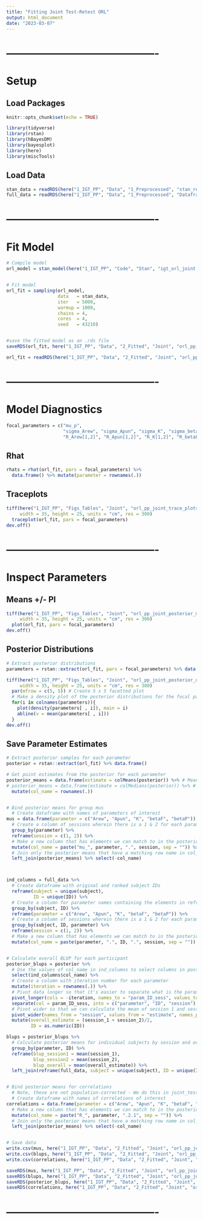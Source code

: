 ```yaml
---
title: "Fitting Joint Test-Retest ORL"
output: html_document
date: "2023-03-07"
---
```




# -------------------------------------------
# Setup
## Load Packages
```r
knitr::opts_chunk$set(echo = TRUE)

library(tidyverse)
library(rstan)
library(hBayesDM)
library(bayesplot)
library(here)
library(miscTools)
```



## Load Data
```r
stan_data = readRDS(here("1_IGT_PP", "Data", "1_Preprocessed", "stan_ready_ORL_IGT.rds"))
full_data = readRDS(here("1_IGT_PP", "Data", "1_Preprocessed", "Dataframe_Sess1&2.rds"))
```



# -------------------------------------------
# Fit Model
```r
# Compile model
orl_model = stan_model(here("1_IGT_PP", "Code", "Stan", "igt_orl_joint.stan"))


# Fit model
orl_fit = sampling(orl_model, 
                   data   = stan_data, 
                   iter   = 5000, 
                   warmup = 1000,
                   chains = 4, 
                   cores  = 4,
                   seed   = 43210)


#save the fitted model as an .rds file
saveRDS(orl_fit, here("1_IGT_PP", "Data", "2_Fitted", "Joint", "orl_pp_joint_fit.rds"))
```



```r
orl_fit = readRDS(here("1_IGT_PP", "Data", "2_Fitted", "Joint", "orl_pp_joint_fit.rds"))
```



# -------------------------------------------
# Model Diagnostics
```r
focal_parameters = c("mu_p",
                     "sigma_Arew", "sigma_Apun", "sigma_K", "sigma_betaF", "sigma_betaP",
                     "R_Arew[1,2]", "R_Apun[1,2]", "R_K[1,2]", "R_betaF[1,2]", "R_betaP[1,2]")
```



## Rhat
```r
rhats = rhat(orl_fit, pars = focal_parameters) %>% 
  data.frame() %>% mutate(parameter = rownames(.))
```



## Traceplots
```r
tiff(here("1_IGT_PP", "Figs_Tables", "Joint", "orl_pp_joint_trace_plots.tiff"),
     width = 35, height = 25, units = "cm", res = 300)
  traceplot(orl_fit, pars = focal_parameters)
dev.off()
```



# -------------------------------------------
# Inspect Parameters
## Means +/- PI
```r
tiff(here("1_IGT_PP", "Figs_Tables", "Joint", "orl_pp_joint_posterior_means.tiff"),
     width = 35, height = 25, units = "cm", res = 300)
  plot(orl_fit, pars = focal_parameters)
dev.off()
```



## Posterior Distributions
```r
# Extract posterior distributions
parameters = rstan::extract(orl_fit, pars = focal_parameters) %>% data.frame()

tiff(here("1_IGT_PP", "Figs_Tables", "Joint", "orl_pp_joint_posterior_distributions.tiff"),
     width = 35, height = 25, units = "cm", res = 300)
  par(mfrow = c(5, 5)) # Create 5 x 5 facetted plot
  # Make a density plot of the posterior distributions for the focal parameters using a for loop
  for(i in colnames(parameters)){
    plot(density(parameters[ , i]), main = i)
    abline(v = mean(parameters[ , i]))
  }
dev.off()
```



## Save Parameter Estimates
```r
# Extract posterior samples for each parameter
posterior = rstan::extract(orl_fit) %>% data.frame()

# Get point estimates from the posterior for each parameter
posterior_means = data.frame(estimate = colMeans(posterior)) %>% # Means
# posterior_means = data.frame(estimate = colMedians(posterior)) %>% # Medians
  mutate(col_name = rownames(.))


# Bind posterior means for group mus
  # Create dataframe with names of parameters of interest
mus = data.frame(parameter = c("Arew", "Apun", "K", "betaF", "betaP")) %>%
  # Create a column of sessions wherein there is a 1 & 2 for each parameter
  group_by(parameter) %>% 
  reframe(session = c(1, 2)) %>%
  # Make a new column that has elements we can match to in the posterior_means dataframe
  mutate(col_name = paste("mu_", parameter, ".", session, sep = "")) %>%
  # Join only the posterior means that have a matching row name in col_name, then remove col_name
  left_join(posterior_means) %>% select(-col_name)



ind_columns = full_data %>% 
  # Create dataframe with original and ranked subject IDs
  reframe(subject = unique(subject),
          ID = unique(ID)) %>% 
  # Create a column for parameter names containing the elements in reframe for each original and ranked subject ID
  group_by(subject, ID) %>% 
  reframe(parameter = c("Arew", "Apun", "K", "betaF", "betaP")) %>%
  # Create a column of sessions wherein there is a 1 & 2 for each parameter, and subject ID
  group_by(subject, ID, parameter) %>% 
  reframe(session = c(1, 2)) %>% 
  # Make a new column that has elements we can match to in the posterior_means dataframe
  mutate(col_name = paste(parameter, ".", ID, ".", session, sep = ""))


# Calculate overall BLUP for each participant
posterior_blups = posterior %>% 
  # Use the values of col_name in ind_columns to select columns in posterior dataframe
  select(ind_columns$col_name) %>% 
  # Create a column with iteration number for each parameter
  mutate(iteration = rownames(.)) %>% 
  # Pivot data longer so that it's easier to separate what is the parameter, subject, and session from the posterior columns
  pivot_longer(cols = -iteration, names_to = "param_ID_sess", values_to = "estimate") %>% 
  separate(col = param_ID_sess, into = c("parameter", "ID", "session"), sep = "\\.") %>%
  # Pivot wider so that we can calculate the mean of session 1 and session 2 estimate on each iteration of the posterior
  pivot_wider(names_from = "session", values_from = "estimate", names_prefix = "session_") %>%
  mutate(overall_estimate = (session_1 + session_2)/2,
         ID = as.numeric(ID))

blups = posterior_blups %>% 
  # Calculate posterior means for individual subjects by session and overall
  group_by(parameter, ID) %>% 
  reframe(blup_session1 = mean(session_1),
          blup_session2 = mean(session_2),
          blup_overall = mean(overall_estimate)) %>% 
  left_join(reframe(full_data, subject = unique(subject), ID = unique(ID)))


# Bind posterior means for correlations
  # Note, these are not population-corrected - We do this in joint_test_retest_plots.Rmd
  # Create dataframe with names of correlations of interest
correlations = data.frame(parameter = c("Arew", "Apun", "K", "betaF", "betaP")) %>% 
  # Make a new column that has elements we can match to in the posterior_means dataframe
  mutate(col_name = paste("R_", parameter, ".2.1", sep = "")) %>% 
  # Join only the posterior means that have a matching row name in col_name, then remove col_name
  left_join(posterior_means) %>% select(-col_name)


# Save data
write.csv(mus, here("1_IGT_PP", "Data", "2_Fitted", "Joint", "orl_pp_joint_mus.csv"))
write.csv(blups, here("1_IGT_PP", "Data", "2_Fitted", "Joint", "orl_pp_joint_blups.csv"))
write.csv(correlations, here("1_IGT_PP", "Data", "2_Fitted", "Joint", "orl_pp_joint_model_correlations.csv"))

saveRDS(mus, here("1_IGT_PP", "Data", "2_Fitted", "Joint", "orl_pp_joint_mus.rds"))
saveRDS(blups, here("1_IGT_PP", "Data", "2_Fitted", "Joint", "orl_pp_joint_blups.rds"))
saveRDS(posterior_blups, here("1_IGT_PP", "Data", "2_Fitted", "Joint", "orl_pp_joint_posterior_blups.rds"))
saveRDS(correlations, here("1_IGT_PP", "Data", "2_Fitted", "Joint", "orl_pp_joint_model_correlations.rds"))
```

# -------------------------------------------



















